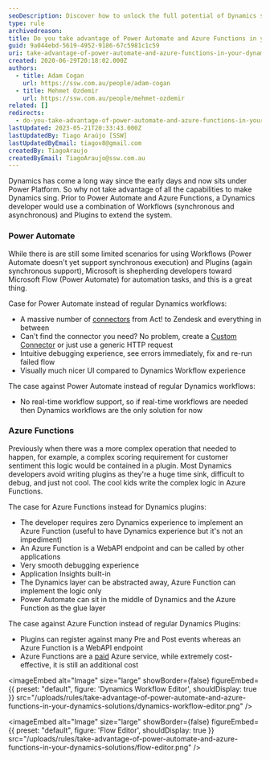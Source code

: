 ```yaml
---
seoDescription: Discover how to unlock the full potential of Dynamics solutions by leveraging Power Automate and Azure Functions.
type: rule
archivedreason:
title: Do you take advantage of Power Automate and Azure Functions in your Dynamics solutions?
guid: 9a044ebd-5619-4952-9186-67c5981c1c59
uri: take-advantage-of-power-automate-and-azure-functions-in-your-dynamics-solutions
created: 2020-06-29T20:18:02.000Z
authors:
  - title: Adam Cogan
    url: https://ssw.com.au/people/adam-cogan
  - title: Mehmet Ozdemir
    url: https://ssw.com.au/people/mehmet-ozdemir
related: []
redirects:
  - do-you-take-advantage-of-power-automate-and-azure-functions-in-your-dynamics-solutions
lastUpdated: 2023-05-21T20:33:43.000Z
lastUpdatedBy: Tiago Araújo [SSW]
lastUpdatedByEmail: tiagov8@gmail.com
createdBy: TiagoAraujo
createdByEmail: TiagoAraujo@ssw.com.au
---
```


Dynamics has come a long way since the early days and now sits under Power Platform. So why not take advantage of all the capabilities to make Dynamics sing. Prior to Power Automate and Azure Functions, a Dynamics developer would use a combination of Workflows (synchronous and asynchronous) and Plugins to extend the system.
### Power Automate

While there is are still some limited scenarios for using Workflows (Power Automate doesn't yet support synchronous execution) and Plugins (again synchronous support), Microsoft is shepherding developers toward Microsoft Flow (Power Automate) for automation tasks, and this is a great thing.

Case for Power Automate instead of regular Dynamics workflows:

- A massive number of [connectors](https://make.powerautomate.com/connectors) from Act! to Zendesk and everything in between
- Can't find the connector you need? No problem, create a [Custom Connector](https://docs.microsoft.com/en-us/connectors/custom-connectors/define-blank) or just use a generic HTTP request
- Intuitive debugging experience, see errors immediately, fix and re-run failed flow
- Visually much nicer UI compared to Dynamics Workflow experience

The case against Power Automate instead of regular Dynamics workflows:

- No real-time workflow support, so if real-time workflows are needed then Dynamics workflows are the only solution for now

### Azure Functions

Previously when there was a more complex operation that needed to happen, for example, a complex scoring requirement for customer sentiment this logic would be contained in a plugin. Most Dynamics developers avoid writing plugins as they're a huge time sink, difficult to debug, and just not cool. The cool kids write the complex logic in Azure Functions.

The case for Azure Functions instead for Dynamics plugins:

- The developer requires zero Dynamics experience to implement an Azure Function (useful to have Dynamics experience but it's not an impediment)
- An Azure Function is a WebAPI endpoint and can be called by other applications
- Very smooth debugging experience
- Application Insights built-in
- The Dynamics layer can be abstracted away, Azure Function can implement the logic only
- Power Automate can sit in the middle of Dynamics and the Azure Function as the glue layer

The case against Azure Function instead of regular Dynamics Plugins:

- Plugins can register against many Pre and Post events whereas an Azure Function is a WebAPI endpoint
- Azure Functions are a [paid](https://azure.microsoft.com/en-au/pricing/calculator/) Azure service, while extremely cost-effective, it is still an additional cost


<imageEmbed
  alt="Image"
  size="large"
  showBorder={false}
  figureEmbed={{
    preset: "default",
    figure: 'Dynamics Workflow Editor',
    shouldDisplay: true
  }}
  src="/uploads/rules/take-advantage-of-power-automate-and-azure-functions-in-your-dynamics-solutions/dynamics-workflow-editor.png"
/>


<imageEmbed
  alt="Image"
  size="large"
  showBorder={false}
  figureEmbed={{
    preset: "default",
    figure: 'Flow Editor',
    shouldDisplay: true
  }}
  src="/uploads/rules/take-advantage-of-power-automate-and-azure-functions-in-your-dynamics-solutions/flow-editor.png"
/>
